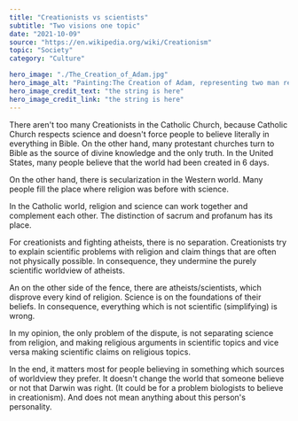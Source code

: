 ---
title: "Creationists vs scientists"
subtitle: "Two visions one topic"
date: "2021-10-09"
source: "https://en.wikipedia.org/wiki/Creationism"
topic: "Society"
category: "Culture"

hero_image: "./The_Creation_of_Adam.jpg"
hero_image_alt: "Painting:The Creation of Adam, representing two man reaching to each other"
hero_image_credit_text: "the string is here"
hero_image_credit_link: "the string is here"
---

There aren't too many Creationists in the Catholic Church, because
Catholic Church respects science and doesn't force people to believe literally in everything in 
Bible. On the other hand, many protestant churches turn to Bible as the source of divine knowledge and the only truth. In the United States, many people believe that the world had been created in 6 days.

On the other hand, there is secularization in the Western world. Many people fill the place
where religion was before with science. 

In the Catholic world, religion and science can work together and complement each other. 
The distinction of sacrum and profanum has its place.

For creationists and fighting atheists, there is no separation. Creationists try to explain scientific problems with religion and claim things that are often not physically possible.
In consequence, they undermine the purely scientific worldview of atheists.

An on the other side of the fence, there are atheists/scientists, which disprove every kind of religion. 
Science is on the foundations of their beliefs. In consequence, everything which is not scientific (simplifying) is wrong. 

In my opinion, the only problem of the dispute, is not separating science from religion, and 
making religious arguments in scientific topics and vice versa making scientific claims on 
religious topics. 

In the end, it matters most for people believing in something which sources
of worldview they prefer. It doesn't change the world that someone believe or not that Darwin was right.
(It could be for a problem biologists to believe in creationism).
And does not mean anything about this person's personality. 
